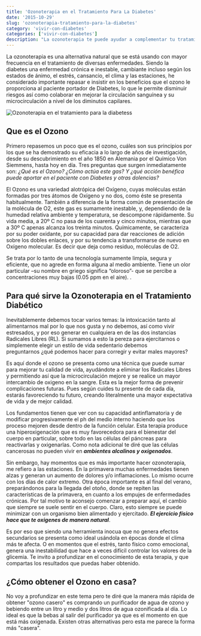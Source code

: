 ```yaml
---
title: 'Ozonoterapia en el Tratamiento Para La Diabetes'
date: '2015-10-29'
slug: 'ozonoterapia-tratamiento-para-la-diabetes'
category: 'vivir-con-diabetes'
categories: ['vivir-con-diabetes']
description: "La ozonoterapia te puede ayudar a complementar tu tratamiento contra la diabetes. Realmente puede significar una gran diferencia en el aspecto positivo."
---
```


La ozonoterapia es una alternativa natural que se está usando con mayor frecuencia en el tratamiento de diversas enfermedades. Siendo la diabetes una enfermedad crónica e inestable, cambiante incluso según los estados de ánimo, el estrés, cansancio, el clima y las estaciones, he considerado importante repasar e insistir en los beneficios que el ozono le proporciona al paciente portador de Diabetes, lo que le permite disminuir riesgos así como colaborar en mejorar la circulación sanguínea y su microcirculación a nivel de los diminutos capilares.

![Ozonoterapia en el tratamiento para la diabetess](images/ozonoterapia.jpg)

## Que es el Ozono

Primero repasemos un poco que es el ozono, cuáles son sus principios por los que se ha demostrado su eficacia a lo largo de años de investigación, desde su descubrimiento en el año 1850 en Alemania por el Químico Von Siemmens, hasta hoy en día. Tres preguntas que surgen inmediatamente son: _¿Qué es el Ozono? ¿Cómo actúa este gas? Y ¿qué acción benéfica puede aportar en el paciente con Diabetes y otras dolencias?_

El Ozono es una variedad alotrópica del Oxígeno, cuyas moléculas están formadas por tres átomos de Oxígeno y no dos, como éste se presenta habitualmente. También a diferencia de la forma común de presentación de la molécula de O2, este gas es sumamente inestable, y, dependiendo de la humedad relativa ambiente y temperatura, se descompone rápidamente. Su vida media, a 20º C no pasa de los cuarenta y cinco minutos, mientras que a 30º C apenas alcanza los treinta minutos. Químicamente, se caracteriza por su poder oxidante, por su capacidad para dar reacciones de adición sobre los dobles enlaces, y por su tendencia a transformarse de nuevo en Oxígeno molecular. Es decir que deja como residuo, moléculas de O2.

Se trata por lo tanto de una tecnología sumamente limpia, segura y eficiente, que no agrede en forma alguna al medio ambiente. Tiene un olor particular –su nombre en griego significa “oloroso”- que se percibe a concentraciones muy bajas (0.05 ppm en el aire). .

## Para qué sirve la Ozonoterapia en el Tratamiento Diabético

Inevitablemente debemos tocar varios temas: la intoxicación tanto al alimentarnos mal por lo que nos gusta y no debemos, así como vivir estresados, y por eso generar en cualquiera en de las dos instancias Radicales Libres (RL). Si sumamos a esto la pereza para ejercitarnos o simplemente elegir un estilo de vida sedentario debemos preguntarnos ¿qué podemos hacer para corregir y evitar males mayores?

Es aquí donde el ozono se presenta como una técnica que puede sumar para mejorar tu calidad de vida, ayudándote a eliminar los Radicales Libres y permitiendo así que la microcirculación mejore y se realice un mayor intercambio de oxigeno en la sangre. Esta es la mejor forma de prevenir complicaciones futuras. Pues según cuides tu presente de cada día, estarás favoreciendo tu futuro, creando literalmente una mayor expectativa de vida y de mejor calidad.

Los fundamentos tienen que ver con su capacidad antinflamatoria y de modificar progresivamente el ph del medio interno haciendo que los proceso mejoren desde dentro de la función celular. Esta terapia produce una hiperoxigenación que es muy favorecedora para el bienestar del cuerpo en particular, sobre todo en las células del páncreas para reactivarlas y oxigenarlas. Como nota adicional te diré que las células cancerosas no pueden vivir en _**ambientes alcalinos y oxigenados**_.

Sin embargo, hay momentos que es más importante hacer ozonoterapia, me refiero a las estaciones. En la primavera muchas enfermedades tienen alzas y generan un aumento de dolores y/o inflamaciones. Lo mismo ocurre con los días de calor extremo. Otra época importante es al final del verano, preparándonos para la llegada del otoño, donde se repiten las características de la primavera, en cuanto a los empujes de enfermedades crónicas. Por tal motivo te aconsejo comenzar a preparar aquí, el cambio que siempre se suele sentir en el cuerpo. Claro, esto siempre se puede minimizar con un organismo bien alimentado y ejercitado. **_El ejercicio físico hace que te oxigenes de manera natural_**.

Es por eso que siendo una herramienta inocua que no genera efectos secundarios se presenta como ideal usándola en épocas donde el clima más te afecta. O en momentos que el estrés, tanto físico como emocional, genera una inestabilidad que hace a veces difícil controlar los valores de la glicemia. Te invito a profundizar en el conocimiento de esta terapia, y que compartas los resultados que puedas haber obtenido.

## ¿Cómo obtener el Ozono en casa?

No voy a profundizar en este tema pero te diré que la manera más rápida de obtener "ozono casero" es comprando un purificador de agua de ozono y bebiendo entre un litro y medio y dos litros de agua ozonificada al día. Lo ideal es que la bebas al salir del purificador ya que es el momento en que está más oxigenada. Existen otras alternativas pero esta me parece la forma más "casera".
